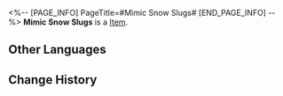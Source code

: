 <%-- [PAGE_INFO]
PageTitle=#Mimic Snow Slugs#
[END_PAGE_INFO] --%>
{{Item Infobox
|title       = Mimic Snow Slugs
|id          = 140203
|image       = Item Mimic Snow Slugs.png
|type        = 
|invCategory = Missions
|rarity      = 3
|effect      = 
|description = They can change their appearance to match the external environment and disguise themselves from their natural enemies.
}}
{{Description|1=''"These slugs taste really good once they've been barbecued over a fire..."''}}
'''Mimic Snow Slugs''' is a [[Item]].

==Other Languages==
{{Other Languages
|en   = Mimic Snow Slugs
|zhs  = 拟态雪蛞蝓
|zht  = 擬態雪蛞蝓
|ja   = 雪ナメクジ
|ko   = 의태 설원 민달팽이
|es   = Babosa mimetizadora de la nieve
|fr   = Limace des neiges métamorphe
|ru   = Мимикрирующий снегослизень
|th   = Mimic Snow Slug
|vi   = Ốc Sên Tuyết Bắt Chước
|de   = Mimetische Schneeschnecke
|id   = Mimic Snow Slug
|pt   = Lesma Mímica da Neve
}}

==Change History==
{{Change History|2.0}}